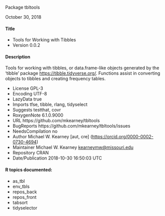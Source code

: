 Package tbltools

October 30, 2018

#### Title 
* Tools for Working with Tibbles
* Version 0.0.2

#### Description 
Tools for working with tibbles, or data.frame-like objects
generated by the 'tibble' package <https://tibble.tidyverse.org/>. Functions
assist in converting objects to tibbles and creating frequency tables.

* License GPL-3
* Encoding UTF-8
* LazyData true
* Imports tfse, tibble, rlang, tidyselect
* Suggests testthat, covr
* RoxygenNote 6.1.0.9000
* URL https://github.com/mkearney/tbltools
* BugReports https://github.com/mkearney/tbltools/issues
* NeedsCompilation no
* Author Michael W. Kearney [aut, cre] (<https://orcid.org/0000-0002-0730-4694>)
* Maintainer Michael W. Kearney <kearneymw@missouri.edu>
* Repository CRAN
* Date/Publication 2018-10-30 16:50:03 UTC

#### R topics documented:
* as_tbl 
* env_tbls 
* repos_back 
* repos_front 
* tabsort 
* tidyselector 
